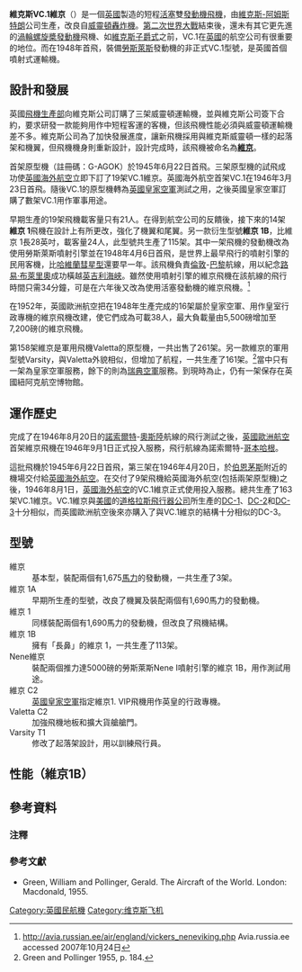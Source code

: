 {{infobox Aircraft
  |name = VC.1 維京
  |type = 民用客機
  |manufacturer = [[維克斯-阿姆斯特朗|維克斯-阿姆斯特朗]]
  |image = Image:Viking_Liverpool_1960.jpg
  |caption = 
  |designer = 
  |first flight = 1945年6月22日
  |introduced = 1946年
  |retired = 
  |status = 
  |primary user = [[英國歐洲航空|英國歐洲航空]]
  |more users = <!--up to three more. please separate with <br/>.-->
  |produced = <!--years in production, e.g. 1970-1999, if still in active use but no longer built-->
  |number built = 163
  |unit cost = 
|developed from=
  |variants with their own articles = 
}}

'''維克斯VC.1維京'''（{{lang_en|Vickers VC.1 Viking}}）是一個[[英國|英國]]製造的短程[[活塞|活塞]]雙[[發動機|發動機]][[飛機|飛機]]，由[[維克斯-阿姆斯特朗|維克斯-阿姆斯特朗]]公司生產，改良自[[威靈頓轟炸機|威靈頓轟炸機]]。[[第二次世界大戰|第二次世界大戰]]結束後，還未有其它更先進的[[渦輪螺旋槳發動機|渦輪螺旋槳發動機]]飛機、如[[維克斯子爵式|維克斯子爵式]]之前，VC.1在[[英國|英國]]的航空公司有很重要的地位。而在1948年首飛，裝備[[勞斯萊斯|勞斯萊斯]]發動機的非正式VC.1型號，是英國首個噴射式運輸機。

==設計和發展==
英國[[飛機生產部|飛機生產部]]向維克斯公司訂購了三架威靈頓運輸機，並與維克斯公司簽下合約，要求研發一款能夠用作中短程客運的客機，但該飛機性能必須與威靈頓運輸機差不多。維克斯公司為了加快發展進度，讓新飛機採用與維克斯威靈頓一樣的起落架和機翼，但飛機機身則重新設計，設計完成時，該飛機被命名為'''[[維京|維京]]'''。

首架原型機（註冊碼：G-AGOK）於1945年6月22日首飛。三架原型機的試飛成功使[[英國海外航空|英國海外航空]]立即下訂了19架VC.1維京。英國海外航空首架VC.1在1946年3月23日首飛。隨後VC.1的原型機轉為[[英國皇家空軍|英國皇家空軍]]測試之用，之後英國皇家空軍訂購了數架VC.1用作軍事用途。

早期生產的19架飛機載客量只有21人。在得到航空公司的反饋後，接下來的14架'''維京 1'''飛機在設計上有所更改，強化了機翼和尾翼。另一款衍生型號'''維京 1B'''，比維京 1長28英吋，載客量24人，此型號共生產了115架。其中一架飛機的發動機改為使用勞斯萊斯噴射引擎並在1948年4月6日首飛，是世界上最早飛行的噴射引擎的民用客機，比[[哈維蘭彗星型|哈維蘭彗星型]]還要早一年。該飛機負責[[倫敦|倫敦]]-[[巴黎|巴黎]]航線，用以紀念[[路易·布萊里奧|路易·布萊里奧]]成功橫越[[英吉利海峽|英吉利海峽]]。雖然使用噴射引擎的維京飛機在該航線的飛行時間只需34分鐘，可是在六年後又改為使用活塞發動機的維京飛機。<ref>http://avia.russian.ee/air/england/vickers_neneviking.php{{dead link|date=2018年1月 |bot=InternetArchiveBot |fix-attempted=yes }} Avia.russia.ee accessed 2007年10月24日</ref>

在1952年，英國歐洲航空把在1948年生產完成的16架屬於皇家空軍、用作皇室行政專機的維京飛機改建，使它們成為可載38人，最大負載量由5,500磅增加至7,200磅(的維京飛機。

第158架維京是軍用飛機Valetta的原型機，一共出售了261架。另一款維京的軍用型號Varsity，與Valetta外貌相似，但增加了航程，一共生產了161架。<ref>Green and Pollinger 1955, p. 184.</ref>當中只有一架為皇家空軍服務，餘下的則為[[瑞典空軍|瑞典空軍]]服務。到現時為止，仍有一架保存在英國紐阿克航空博物館。

==運作歷史==
完成了在1946年8月20日的[[諾索爾特|諾索爾特]]-[[奧斯陸|奧斯陸]]航線的飛行測試之後，[[英國歐洲航空|英國歐洲航空]]首架維京飛機在1946年9月1日正式投入服務，飛行航線為諾索爾特-[[哥本哈根|哥本哈根]]。 

這批飛機於1945年6月22日首飛，第三架在1946年4月20日，於[[伯恩茅斯|伯恩茅斯]]附近的機場交付給[[英國海外航空|英國海外航空]]。在交付了9架飛機給英國海外航空(包括兩架原型機)之後，1946年8月1日，[[英國海外航空|英國海外航空]]的VC.1維京正式使用投入服務。總共生產了163架VC.1維京。VC.1維京與[[美國|美國]]的[[道格拉斯飛行器公司|道格拉斯飛行器公司]]所生產的[[DC-1|DC-1]]、[[DC-2|DC-2]]和[[DC-3|DC-3]]十分相似，而英國歐洲航空後來亦購入了與VC.1維京的結構十分相似的DC-3。

==型號==
;維京
:基本型，裝配兩個有1,675[[馬力|馬力]]的發動機，一共生產了3架。
;維京 1A
:早期所生產的型號，改良了機翼及裝配兩個有1,690馬力的發動機。
;維京 1
:同樣裝配兩個有1,690馬力的發動機，但改良了飛機結構。
;維京 1B
:擁有「長鼻」的維京 1，一共生產了113架。
;Nene維京
:裝配兩個推力達5000磅的勞斯萊斯Nene I噴射引擎的維京 1B，用作測試用途。
;維京 C2
:[[英國皇家空軍|英國皇家空軍]]指定維京1. VIP飛機用作英皇的行政專機。
;Valetta C2
:加強飛機地板和擴大貨艙艙門。
;Varsity T1
:修改了起落架設計，用以訓練飛行員。

==性能（維京1B）==
{{aircraft specifications|
<!-- if you do not understand how to use this template, please ask at [[Wikipedia_talk:WikiProject_Aircraft|Wikipedia talk:WikiProject Aircraft]] -->
<!-- please answer the following questions -->
|plane or copter?=plane
|jet or prop?=prop
<!-- Now, fill out the specs.  Please include units where appropriate (main comes first, alt in parentheses). If an item doesn't apply, like capacity, leave it blank. For additional lines, end your alt units with )</li> and start a new, fully-formatted line with <li> -->
|crew=2人
|capacity=36人
|length main=65尺2英吋
|length alt=19.86米
|span main=89尺3英吋
|span alt=27.2米
|height main=19尺7英吋
|height alt=5.97米
|area main=尺²
|area alt= 米²
|empty weight main=23,000磅
|empty weight alt=10,430公斤
|loaded weight main=5500磅
|loaded weight alt=2500公斤
|max takeoff weight main=34,000磅
|max takeoff weight alt=15,420公斤
|engine (prop)=
|type of prop=
|number of props=2
|power main=1,690馬力 
|power alt=1,260千牛頓力

|max speed main=263英里
|max speed alt=423公里 
|range main=1,700里
|range alt=2,740公里 
|ceiling main=
|ceiling alt= 
|climb rate main=1,500 尺/分鐘
|climb rate alt=7.6 米/秒
|loading main=
|loading alt= 
|power/mass main= 0.01馬力/磅
|power/mass alt= 0.16千牛頓力/公斤
}}

==參考資料==
===注釋===
{{reflist}}
===參考文獻===
{{refbegin}}
* Green, William and Pollinger, Gerald. The Aircraft of the World. London: Macdonald, 1955.
{{refend}}

[[Category:英國民航機|Category:英國民航機]]
[[Category:维克斯飞机|Category:维克斯飞机]]